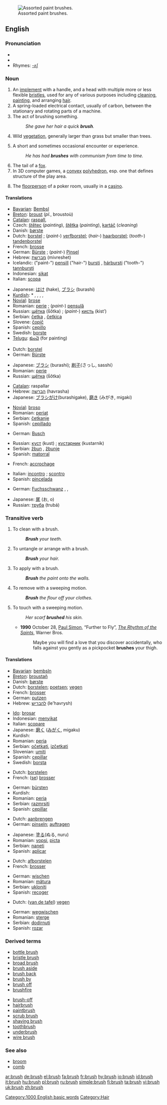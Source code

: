 [[Image:Paint Brushes 3 by Morrhigan.jpg|thumb|right|Assorted paint brushes.]]
==English==

===Pronunciation===
*{{IPA|/bɹʌʃ/}}
*{{audio|en-us-brush.ogg|Audio (US)}}
*Rhymes: [[Rhymes:English:-ʌʃ|-ʌʃ]]

===Noun===
{{en-noun-reg-es}}

# An [[implement]] with a handle, and a head with multiple more or less flexible [[bristle]]s, used for any of various purposes including [[clean]]ing, [[paint]]ing, and arranging [[hair]].
# A spring-loaded electrical contact, usually of carbon, between the stationary and rotating parts of a machine.
# The act of brushing something.
#: ''She gave her hair a quick '''brush'''.''
# {{uncountable}} Wild [[vegetation]], generally larger than grass but smaller than trees.
# A short and sometimes occasional encounter or experience.
#: ''He has had '''brushes''' with communism from time to time.''
# The tail of a [[fox]].
# In 3D computer games, a [[convex]] [[polyhedron]], esp. one that defines structure of the play area.
# {{context|poker|slang}} The [[floorperson]] of a poker room, usually in a [[casino]].

====Translations====
{{trans-top|an implement with handle}}
*[[Bavarian]]: [[Bembsl]] {{m}}
*[[Breton]]: [[broust]] {{m}} (''pl.'', broustoù)
*[[Catalan]]: [[raspall]], {{m}}
*Czech: [[štětec]] {{m}} (''painting''), [[štětka]] {{f}} (''painting''), [[kartáč]] {{m}} (''cleaning'')
*Danish: [[børste]] {{c}}
*Dutch: [[borstel]] {{m}}; (''paint-'') [[verfborstel]]; (''hair-'') [[haarborstel]]; (''tooth-'') [[tandenborstel]]
*French: [[brosse]] {{f}}
*German: [[Bürste]] {{f}}; (''paint-'') [[Pinsel]] {{m}}
*Hebrew: [[מברשת]] (mivreshet) {{f}}
*Icelandic: ("paint-") [[pensill]] {{m}} ("hair-") [[bursti]] {{m}}, [[hárbursti]] {{m}} ("tooth-") [[tannbursti]] {{m}}
*Indonesian: [[sikat]]
*Italian: [[scopa]] {{f}}
{{trans-mid}}
*Japanese: [[はけ]] (hake), [[ブラシ]] (burashi)
*[[Kurdish]]: * {{t|ku|firçe}} {{f}}, {{t|ku|havlêk}} {{f}}, {{t|ku|rînek}} {{f}}, {{KUchar|[[فرچه‌]]}}, {{KUchar|[[شانه‌]]}}
*[[Novial]]: [[brose]]
*Romanian: [[perie]] {{f}}; (''paint-'') [[pensulă]] {{f}}
*Russian: [[щётка]] (ṧǒtka) {{f}}; (''paint-'') [[кисть]] (kistʹ) {{f}}
*Serbian: [[četka]] {{f}}, [[četkica]] {{f}}
*Slovene: [[čopič]] {{m}}
*Spanish: [[cepillo]] {{m}}
*Swedish: [[borste]] {{c}}
*[[Telugu]]: [[కుంచె]] (for painting)
{{trans-bottom}}

{{trans-top|electrical contact}}
*Dutch: [[borstel]] {{m}}
*German: [[Bürste]] {{f}}
{{trans-mid}}
*Japanese: [[ブラシ]] (burashi); [[刷子]](さっし, sasshi）
*Romanian: [[perie]] {{f}}
*Russian: [[щётка]] (ṧǒtka) {{f}}
{{trans-bottom}}

{{trans-top|act of brushing}}
*[[Catalan]]: raspallar
*Hebrew: [[הברשה]] (havrasha) {{f}}
*Japanese: [[ブラシがけ]](burashigake), [[磨き]] (みがき, migaki)
{{trans-mid}}
*[[Novial]]: [[broso]]
*Romanian: [[periat]] {{n}}
*Serbian: [[četkanje]]
*Spanish: [[cepillado]] {{m}}
{{trans-bottom}}

{{trans-top|wild vegetation}}
*German: [[Busch]] {{n}}
{{trans-mid}}
*Russian: [[куст]] (kust) {{m}}; [[кустарник]] (kustarnik) {{m}}
*Serbian: [[žbun]] {{m}}, [[žbunje]] {{n}}
*Spanish: [[matorral]] {{m}}
{{trans-bottom}}

{{trans-top|short experience}}
*French: [[accrochage]] {{m}}
{{trans-mid}}
*Italian: [[incontro]] {{m}}; [[scontro]] {{m}}
*Spanish: [[pincelada]] {{f}}
{{trans-bottom}}

{{trans-top|fox tail}}
*German: [[Fuchsschwanz]] {{m}}, {{t|de|Lunte}}, {{t|de|Standarte}}
{{trans-mid}}
*Japanese: [[尾]] (お, o)
*Russian: [[труба]] (trubá) {{f}}
{{trans-bottom}}

===Transitive verb===
{{rfc-trverb|Transitive verb}}
{{en-infl-reg-sibilant|bru|sh|}}

# To clean with a brush.
#: '''''Brush''' your teeth.''
# To untangle or arrange with a brush.
#: '''''Brush''' your hair.''
# To apply with a brush.
#: '''''Brush''' the paint onto the walls.''
# To remove with a sweeping motion.
#: '''''Brush''' the flour off your clothes.''
# To touch with a sweeping motion.
#: ''Her scarf '''brushed''' his skin.''
#*'''1990''' October 28, [[w:Paul Simon|Paul Simon]], “Further to Fly”, ''[[w:The Rhythm of the Saints|The Rhythm of the Saints]]'', Warner Bros.
#*: Maybe you will find a love that you discover accidentally, who falls against you gently as a pickpocket '''brushes''' your thigh.

====Translations====
{{trans-top|to clean (with a brush)}}
*[[Bavarian]]: [[bembsln]]
*[[Breton]]: [[broustañ]]
*Danish: [[børste]]
*Dutch: [[borstelen]]; [[poetsen]]; [[vegen]]
*French: [[brosser]]
*German: [[putzen]]
*Hebrew: [[להבריש]] (le'havrysh)
{{trans-mid}}
*[[Ido]]: [[brosar]]
*Indonesian: [[sikat|menyikat]]
*Italian: [[scopare]]
*Japanese: [[磨く]] ([[みがく]], migaku)
*Kurdish: {{KUchar|[[فرچه‌ کردن]]}}
*Romanian: [[peria]]
*Serbian: [[očetkati]], [[izčetkati]]
*Slovenian: [[umiti]]
*Spanish: [[cepillar]]
*Swedish: [[borsta]]
{{trans-bottom}}

{{trans-top|to untangle/arrange}}
*Dutch: [[borstelen]]
*French: ([[se brosser|se]]) [[se brosser|brosser]]
{{trans-mid}}
*German: [[bürsten]]
*Kurdish: {{KUchar|[[شانه‌ کردن]]}}
*Romanian: [[peria]]
*Serbian: [[razmrsiti]]
*Spanish: [[cepillar]]
{{trans-bottom}}

{{trans-top|to apply}}
*Dutch: [[aanbrengen]]
*German: [[pinseln]]; [[auftragen]]
{{trans-mid}}
*Japanese: [[塗る]](ぬる, nuru)
*Romanian: [[vopsi]], [[picta]]
*Serbian: [[naneti]]
*Spanish: [[aplicar]]
{{trans-bottom}}

{{trans-top|to remove}}
*Dutch: [[afborstelen]]
*French: [[brosser]]
{{trans-mid}}
*German: [[wischen]]
*Romanian: [[mătura]]
*Serbian: [[ukloniti]]
*Spanish: [[recoger]]
{{trans-bottom}}

{{trans-top|to touch}}
*Dutch: ([[van de tafel vegen|van de tafel]]) [[vegen]]
{{trans-mid}}
*German: [[wegwischen]]
*Romanian: [[şterge]]
*Serbian: [[dodirnuti]]
*Spanish: [[rozar]]
{{trans-bottom}}

===Derived terms===
{{top2}}
*[[bottle brush]]
*[[bristle brush]]
*[[broad brush]]
*[[brush aside]]
*[[brush back]]
*[[brush by]]
*[[brush off]]
*[[brushfire]]
{{mid2}}
*[[brush-off]]
*[[hairbrush]]
*[[paintbrush]]
*[[scrub brush]]
*[[shaving brush]]
*[[toothbrush]]
*[[underbrush]]
*[[wire brush]]
{{bottom2}}

===See also===
*[[broom]]
*[[comb]]

[[Category:1000 English basic words]]
[[Category:Hair]]

[[ar:brush]]
[[de:brush]]
[[el:brush]]
[[fa:brush]]
[[fr:brush]]
[[hy:brush]]
[[io:brush]]
[[id:brush]]
[[it:brush]]
[[hu:brush]]
[[pl:brush]]
[[ru:brush]]
[[simple:brush]]
[[fi:brush]]
[[ta:brush]]
[[vi:brush]]
[[uk:brush]]
[[zh:brush]]